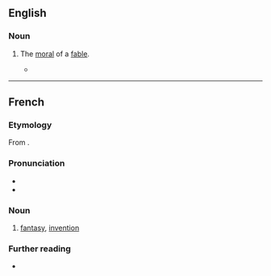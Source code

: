 ==English==

===Noun===
{{en-noun|~}}

# {{lb|en|obsolete}} The [[moral]] of a [[fable]].
#* {{quote-book|en|year=1969|author=Georges Perec, Gilbert Adair (translator)|title=A Void|passage=A crucial fact is that, my work advancing, what I'll find rising in priority isn't its initial point of application but its ongoing articulation for, if you think of it, communication (I might almost say 'communion') is ubiquitous, a signal coursing from this individual to that, from so-and-so to such-and-such, a two-way traffic in an idiom of transitivity or narrativity, fiction or imagination, '''affabulation''' or approbation, saga or song.}}

----

==French==

===Etymology===
From {{suffix|fr|affabuler|tion}}.

===Pronunciation===
* {{fr-IPA}}
* {{audio|fr|LL-Q150 (fra)-WikiLucas00-affabulation.wav|Audio}}

===Noun===
{{fr-noun|f}}

# [[fantasy]], [[invention]]

===Further reading===
* {{R:TLFi}}